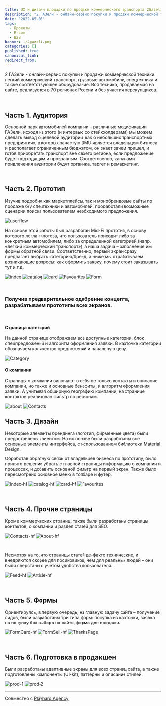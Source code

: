 ```yaml
---
title: UX и дизайн площадки по продаже коммерческого транспорта 2Gazeli.ru
description: "2 ГАЗели - онлайн-сервис покупки и продажи коммерческой техники: легкий коммерческий транспорт, грузовые автомобили, спецтехника и также соответствующее оборудование."
date: "2022-05-05"
tags:
  - Проекты
  - E-com
  - B2B
banner: ./2gazeli.png
categories: []
published: true
canonical_link: 
redirect_from:
---
```


2 ГАЗели - онлайн-сервис покупки и продажи коммерческой техники: легкий коммерческий транспорт, грузовые автомобили, спецтехника и также соответствующее оборудование. Вся техника, продаваемая на сайте, реализуется в 70 регионах России и без участия перекупщиков.

<br />

## Часть 1\. Аудитория

Основной парк автомобилей компании – различные модификации ГАЗели, исходя из этого (и интервью со стейкхолдерами) мы можем сделать вывод о целевой аудитории, как о небольших транспортных предприятиях, в которых зачастую DMU является владельцем бизнеса и располагает ограниченным бюджетом, он знает зачем пришел, и готов приобретать транспорт вне своего региона, если предложение будет подходящим и прозрачным. Соответсвенно, каналами привлечения аудитории будут органика, таргет и ремаркетинг.

<br />

## Часть 2\. Прототип

Изучив подробно как маркетплейсы, так и монобрендовые сайты по продаже б/у спецтехники и автомобилей, проработали возможные сценарии поиска пользователем необходимого предложения.

![userflow](./Flow.png)

На основе этой работы был разработан Mid-Fi прототип, в основу которого легла гипотеза, что пользователь приходит либо за конкретным автомобилем, либо за определенной категорией (напр. «легкий коммерческий транспорт»), а наша задача – заполнение им формы обратной связи. Соответственно, первый экран сразу предлагает выбрать категорию/бренд, а ниже мы отрабатываем возникающие вопросы: как оформить заявку, почему стоит заказывать тут и т.д.

![index](./Index.png)
![catalog](./Cat.png)
![card](./Card.png)
![Favourites](./Fav.png)
![Form](./Form.png)
<br />


<br />

### Получив предварительное одобрение концепта, разрабатываем прототипы всех экранов.

<br />


#### Страница категорий

На данной странице отображаем все доступные категории, блок спецпредложений и алгоритм оформления заявки. 
В карточке категории обозначаем количество предложений и начальную цену. 

![Category](./Catalog.png)
<br />


#### О компании

Страницы о компании включают в себя не только контакты и описание компании, но также
и основные бенефиты, и алгоритм оформления заявки. А учитывая обширную географию компании, 
на странице контактов реализован фильтр по регионам.

![about](./About.png)
![Contacts](./Contacts.png)
<br />


## Часть 3\. Дизайн

Некоторые элементы брендинга (логотип, фирменные цвета) были предоставлены клиентом. 
На их основе были разработаны все основные элементы интерфейса, с использованием библиотеки Material Design.

Обработав обратную связь от владельцев бизнеса по прототипу, 
было принято решение убрать с главной страницы информацию 
о компании и процессах, и добавить основной фильтр на первый экран. 
Также было пересмотрено основное меню в топбаре и футер.



![index-hf](./Index-hf.png)
![catalog-hf](./Catalog-hf.png)
![card-hf](./Card-hf.png)
![Favourites](./Fav-hf.png)

<br />

## Часть 4\. Прочие страницы

Кроме коммерческих страниц, также были разработаны страницы контактов, о компании и 
раздел статей для SEO.

![Contacts-hf](./Contacts-hf.png)
![About-hf](./About-hf.png)

<br />

Несмотря на то, что страницы статей де-факто технические, 
и внедряются скорее для посиковиков, чем для реальных людей – они были сверстаны с учетом
удобства пользователя.

![Feed-hf](./Feed-hf.png)
![Article-hf](./Article-hf.png)

<br />

## Часть 5\. Формы

Ориентируясь, в первую очередь, на главную задачу сайта – получение лидов, были разработаны 
три типа форм: покупка из карточки, заявка на покупку без выбора на сайте, форма для продажи.

![FormCard-hf](./FormCard-hf.png)
![FormSell-hf](./FormSell-hf.png)
![ThanksPage](./th-hf.png)

<br />

## Часть 6\. Подготовка в продакшен

Были разработаны адаптивные экраны для всех страниц сайта, 
а также подготовлены компоненты (UI-kit), паттерны и описание стилей.

![prod-1](./prod-1.png)
![prod-2](./prod-2.png)

* * *

Совместно с [Playhard Agency](http://playhard.agency/)